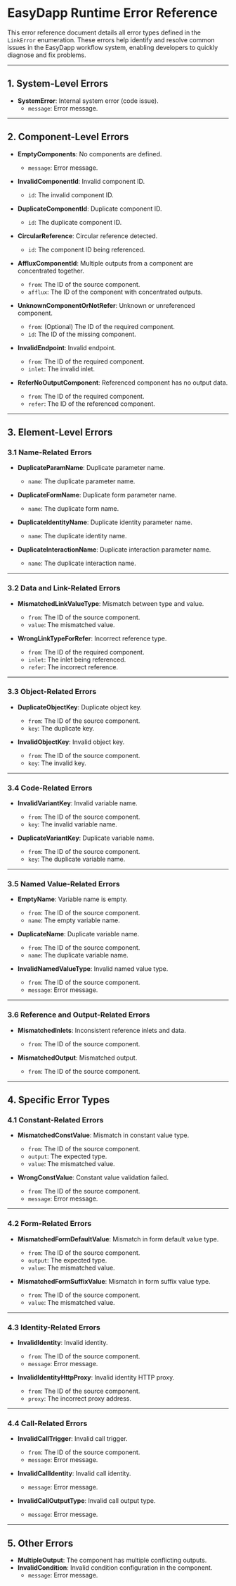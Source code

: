 # **EasyDapp Runtime Error Reference**

This error reference document details all error types defined in the `LinkError` enumeration. These errors help identify and resolve common issues in the EasyDapp workflow system, enabling developers to quickly diagnose and fix problems.

---

## **1. System-Level Errors**

- **SystemError**: Internal system error (code issue).
  - `message`: Error message.

---

## **2. Component-Level Errors**

- **EmptyComponents**: No components are defined.
  - `message`: Error message.

- **InvalidComponentId**: Invalid component ID.
  - `id`: The invalid component ID.

- **DuplicateComponentId**: Duplicate component ID.
  - `id`: The duplicate component ID.

- **CircularReference**: Circular reference detected.
  - `id`: The component ID being referenced.

- **AffluxComponentId**: Multiple outputs from a component are concentrated together.
  - `from`: The ID of the source component.
  - `afflux`: The ID of the component with concentrated outputs.

- **UnknownComponentOrNotRefer**: Unknown or unreferenced component.
  - `from`: (Optional) The ID of the required component.
  - `id`: The ID of the missing component.

- **InvalidEndpoint**: Invalid endpoint.
  - `from`: The ID of the required component.
  - `inlet`: The invalid inlet.

- **ReferNoOutputComponent**: Referenced component has no output data.
  - `from`: The ID of the required component.
  - `refer`: The ID of the referenced component.

---

## **3. Element-Level Errors**

### **3.1 Name-Related Errors**

- **DuplicateParamName**: Duplicate parameter name.
  - `name`: The duplicate parameter name.

- **DuplicateFormName**: Duplicate form parameter name.
  - `name`: The duplicate form name.

- **DuplicateIdentityName**: Duplicate identity parameter name.
  - `name`: The duplicate identity name.

- **DuplicateInteractionName**: Duplicate interaction parameter name.
  - `name`: The duplicate interaction name.

---

### **3.2 Data and Link-Related Errors**

- **MismatchedLinkValueType**: Mismatch between type and value.
  - `from`: The ID of the source component.
  - `value`: The mismatched value.

- **WrongLinkTypeForRefer**: Incorrect reference type.
  - `from`: The ID of the required component.
  - `inlet`: The inlet being referenced.
  - `refer`: The incorrect reference.

---

### **3.3 Object-Related Errors**

- **DuplicateObjectKey**: Duplicate object key.
  - `from`: The ID of the source component.
  - `key`: The duplicate key.

- **InvalidObjectKey**: Invalid object key.
  - `from`: The ID of the source component.
  - `key`: The invalid key.

---

### **3.4 Code-Related Errors**

- **InvalidVariantKey**: Invalid variable name.
  - `from`: The ID of the source component.
  - `key`: The invalid variable name.

- **DuplicateVariantKey**: Duplicate variable name.
  - `from`: The ID of the source component.
  - `key`: The duplicate variable name.

---

### **3.5 Named Value-Related Errors**

- **EmptyName**: Variable name is empty.
  - `from`: The ID of the source component.
  - `name`: The empty variable name.

- **DuplicateName**: Duplicate variable name.
  - `from`: The ID of the source component.
  - `name`: The duplicate variable name.

- **InvalidNamedValueType**: Invalid named value type.
  - `from`: The ID of the source component.
  - `message`: Error message.

---

### **3.6 Reference and Output-Related Errors**

- **MismatchedInlets**: Inconsistent reference inlets and data.
  - `from`: The ID of the source component.

- **MismatchedOutput**: Mismatched output.
  - `from`: The ID of the source component.

---

## **4. Specific Error Types**

### **4.1 Constant-Related Errors**

- **MismatchedConstValue**: Mismatch in constant value type.
  - `from`: The ID of the source component.
  - `output`: The expected type.
  - `value`: The mismatched value.

- **WrongConstValue**: Constant value validation failed.
  - `from`: The ID of the source component.
  - `message`: Error message.

---

### **4.2 Form-Related Errors**

- **MismatchedFormDefaultValue**: Mismatch in form default value type.
  - `from`: The ID of the source component.
  - `output`: The expected type.
  - `value`: The mismatched value.

- **MismatchedFormSuffixValue**: Mismatch in form suffix value type.
  - `from`: The ID of the source component.
  - `value`: The mismatched value.

---

### **4.3 Identity-Related Errors**

- **InvalidIdentity**: Invalid identity.
  - `from`: The ID of the source component.
  - `message`: Error message.

- **InvalidIdentityHttpProxy**: Invalid identity HTTP proxy.
  - `from`: The ID of the source component.
  - `proxy`: The incorrect proxy address.

---

### **4.4 Call-Related Errors**

- **InvalidCallTrigger**: Invalid call trigger.
  - `from`: The ID of the source component.
  - `message`: Error message.

- **InvalidCallIdentity**: Invalid call identity.
  - `message`: Error message.

- **InvalidCallOutputType**: Invalid call output type.
  - `message`: Error message.

---

## **5. Other Errors**

- **MultipleOutput**: The component has multiple conflicting outputs.
- **InvalidCondition**: Invalid condition configuration in the component.
  - `message`: Error message.
